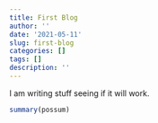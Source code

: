 ```yaml
---
title: First Blog
author: ''
date: '2021-05-11'
slug: first-blog
categories: []
tags: []
description: ''
---
```

I am writing stuff seeing if it will work.
```R
summary(possum)

```



